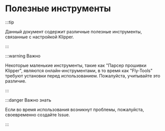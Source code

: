 # Полезные инструменты

:::tip

Данный документ содержит различные полезные инструменты, связанные с настройкой Klipper.

:::

:::warning Важно

Некоторые маленькие инструменты, такие как "Парсер прошивки Klipper", являются онлайн-инструментами, в то время как "Fly-Tools" требуют установки перед использованием. Пожалуйста, учитывайте это различие.

:::

:::danger Важно знать

Если во время использования возникнут проблемы, пожалуйста, своевременно создайте Issue.

:::
